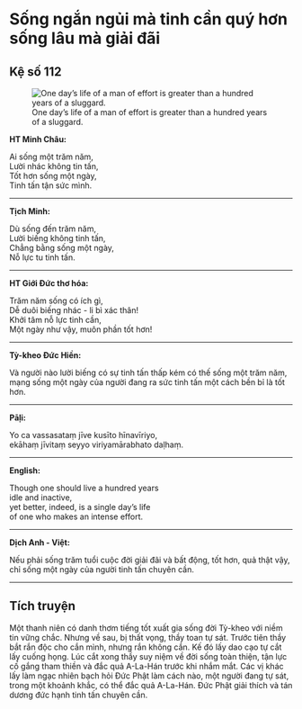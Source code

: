 # Sống ngắn ngủi mà tinh cần quý hơn sống lâu mà giải đãi {- #song-ngan-ngui-ma-tinh-can-quy-hon-song-lau-ma-giai-dai}

## Kệ số 112 {- #ke-so-112}

![One day’s life of a man of effort is greater than a hundred years of a sluggard.](images/kinh-phap-cu-ke-so-112-dhammapada-verse-112.jpg){fig-align="center" .lightbox}

**HT Minh Châu:**

Ai sống một trăm năm,  
Lười nhác không tin tấn,  
Tốt hơn sống một ngày,  
Tinh tấn tận sức mình.  

<hr class="divider">

**Tịch Minh:**

Dù sống đến trăm năm,  
Lười biếng không tinh tấn,  
Chẳng bằng sống một ngày,  
Nỗ lực tu tinh tấn.  

<hr class="divider">

**HT Giới Đức thơ hóa:**

Trăm năm sống có ích gì,  
Dễ duôi biếng nhác - li bì xác thân!  
Khởi tâm nỗ lực tinh cần,  
Một ngày như vậy, muôn phần tốt hơn!  

<hr class="divider">

**Tỳ-kheo Đức Hiền:**

Và người nào lười biếng có sự tinh tấn thấp kém có thế sống một trăm năm, mạng sống một ngày của người đang ra sức tinh tấn một cách bền bỉ là tốt hơn.

<hr class="divider">

**Pāḷi:**

Yo ca vassasataṃ jīve kusīto hīnavīriyo,  
ekāhaṃ jīvitaṃ seyyo viriyamārabhato daḷhaṃ.  

<hr class="divider">

**English:**

Though one should live a hundred years  
idle and inactive,  
yet better, indeed, is a single day's life  
of one who makes an intense effort.  

<hr class="divider">

**Dịch Anh - Việt:**

Nếu phải sống trăm tuổi cuộc đời giải đãi và bất động, tốt hơn, quả thật vậy, chỉ sống một ngày của người tinh tấn chuyên cần.  

<hr class="divider">

## Tích truyện {- #tich-truyen}

Một thanh niên có danh thơm tiếng tốt xuất gia sống đời Tỳ-kheo với niềm tin vững chắc. Nhưng về sau, bị thất vọng, thầy toan tự sát. Trước tiên thầy bắt rắn độc cho cắn mình, nhưng rắn không cắn. Kế đó lấy dao cạo tự cắt lấy cuống họng. Lúc cắt xong thầy suy niệm về đời sống toàn thiện, tận lực cố gắng tham thiền và đắc quả A-La-Hán trước khi nhắm mắt. Các vị khác lấy làm ngạc nhiên bạch hỏi Ðức Phật làm cách nào, một người đang tự sát, trong một khoảnh khắc, có thể đắc quả A-La-Hán. Ðức Phật giải thích và tán dương đức hạnh tinh tấn chuyên cần.  